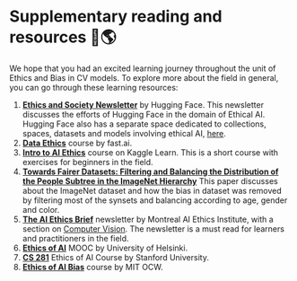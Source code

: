 # Supplementary reading and resources 🤗🌎

We hope that you had an excited learning journey throughout the unit of Ethics and Bias in CV models. To explore more about the field in general, you can go through these learning resources:

1. [**Ethics and Society Newsletter**](https://huggingface.co/blog?tag=ethics) by Hugging Face. This newsletter discusses the efforts of Hugging Face in the domain of Ethical AI. Hugging Face also has a separate space dedicated to collections, spaces, datasets and models involving ethical AI, [here](https://huggingface.co/society-ethics).
2. [**Data Ethics**](https://ethics.fast.ai/) course by fast.ai. 
3. [**Intro to AI Ethics**](https://www.kaggle.com/learn/intro-to-ai-ethics) course on Kaggle Learn. This is a short course with exercises for beginners in the field. 
4. [**Towards Fairer Datasets: Filtering and Balancing the Distribution of the People Subtree in the ImageNet Hierarchy**](https://dl.acm.org/doi/abs/10.1145/3351095.3375709)
This paper discusses about the ImageNet dataset and how the bias in dataset was removed by filtering most of the synsets and balancing according to age, gender and color.
5. [**The AI Ethics Brief**](https://brief.montrealethics.ai/) newsletter by Montreal AI Ethics Institute, with a section on [Computer Vision](https://montrealethics.ai/category/columns/the-ethics-of-computer-vision/). The newsletter is a must read for learners and practitioners in the field. 
6. [**Ethics of AI**](https://ethics-of-ai.mooc.fi/) MOOC by University of Helsinki.
7. [**CS 281**](https://stanfordaiethics.github.io/) Ethics of AI Course by Stanford University.
8. [**Ethics of AI Bias**](https://ocw.mit.edu/courses/res-10-002-ethics-of-ai-bias-spring-2023/) course by MIT OCW.
